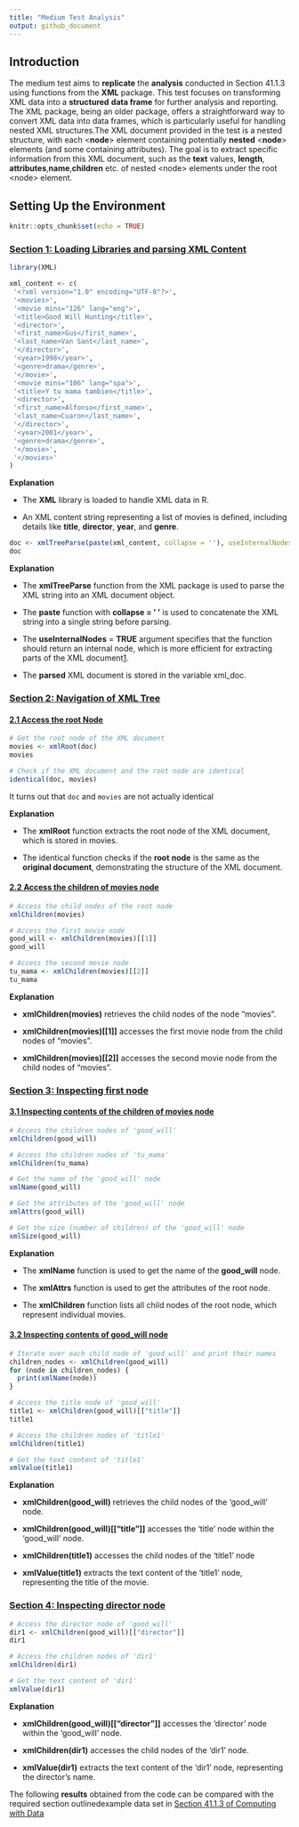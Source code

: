 ```yaml
---
title: "Medium Test Analysis"
output: github_document
---
```


## Introduction

The medium test aims to **replicate** the **analysis** conducted in Section 41.1.3 using functions from the **XML** package. This test focuses on transforming XML data into a **structured** **data frame** for further analysis and reporting. The XML package, being an older package, offers a straightforward way to convert XML data into data frames, which is particularly useful for handling nested XML structures.The XML document provided in the test is a nested structure, with each \<**node**\> element containing potentially **nested** \<**node**\> elements (and some containing attributes). The goal is to extract specific information from this XML document, such as the **text** values, **length**, **attributes**,**name**,**children** etc. of nested \<node\> elements under the root \<node\> element.

## Setting Up the Environment

```r
knitr::opts_chunk$set(echo = TRUE)
```

### [Section 1: Loading Libraries and parsing XML Content]{.underline}

```r

library(XML)

xml_content <- c(
 '<?xml version="1.0" encoding="UTF-8"?>',
 '<movies>',
 '<movie mins="126" lang="eng">',
 '<title>Good Will Hunting</title>',
 '<director>',
 '<first_name>Gus</first_name>',
 '<last_name>Van Sant</last_name>',
 '</director>',
 '<year>1998</year>',
 '<genre>drama</genre>',
 '</movie>',
 '<movie mins="106" lang="spa">',
 '<title>Y tu mama tambien</title>',
 '<director>',
 '<first_name>Alfonso</first_name>',
 '<last_name>Cuaron</last_name>',
 '</director>',
 '<year>2001</year>',
 '<genre>drama</genre>',
 '</movie>',
 '</movies>'
)
```

**Explanation**

-   The **XML** library is loaded to handle XML data in R.

-   An XML content string representing a list of movies is defined, including details like **title**, **director**, **year**, and **genre**.

```r

doc <- xmlTreeParse(paste(xml_content, collapse = ''), useInternalNodes = TRUE)
doc
```

**Explanation**

-   The **xmlTreeParse** function from the XML package is used to parse the XML string into an XML document object.

-   The **paste** function with **collapse = ' '** is used to concatenate the XML string into a single string before parsing.

-   The **useInternalNodes** = **TRUE** argument specifies that the function should return an internal node, which is more efficient for extracting parts of the XML document[1](https://stackoverflow.com/questions/20684507/in-r-xml-package-what-is-the-difference-between-xmlparse-and-xmltreeparse).

-   The **parsed** XML document is stored in the variable xml_doc.\

### [Section 2: Navigation of XML Tree]{.underline}

#### [2.1 Access the root Node]{.underline}

```r

# Get the root node of the XML document
movies <- xmlRoot(doc)
movies

# Check if the XML document and the root node are identical
identical(doc, movies)
```

It turns out that `doc` and `movies` are not actually identical

**Explanation**

-   The **xmlRoot** function extracts the root node of the XML document, which is stored in movies.

-   The identical function checks if the **root** **node** is the same as the **original document**, demonstrating the structure of the XML document.

#### [2.2 Access the children of movies node]{.underline}

```r

# Access the child nodes of the root node
xmlChildren(movies)

# Access the first movie node
good_will <- xmlChildren(movies)[[1]]
good_will

# Access the second movie node
tu_mama <- xmlChildren(movies)[[2]]
tu_mama
```

**Explanation**

-   **xmlChildren(movies)** retrieves the child nodes of the node "movies".

-   **xmlChildren(movies)[[1]]** accesses the first movie node from the child nodes of "movies".

-   **xmlChildren(movies)[[2]]** accesses the second movie node from the child nodes of "movies".

### [Section 3: Inspecting first node]{.underline}

#### [3.1 Inspecting contents of the children of movies node]{.underline}

```r

# Access the children nodes of 'good_will'
xmlChildren(good_will)

# Access the children nodes of 'tu_mama'
xmlChildren(tu_mama)

# Get the name of the 'good_will' node
xmlName(good_will)

# Get the attributes of the 'good_will' node
xmlAttrs(good_will)

# Get the size (number of children) of the 'good_will' node
xmlSize(good_will)
```

**Explanation**

-   The **xmlName** function is used to get the name of the **good_will** node.

-   The **xmlAttrs** function is used to get the attributes of the root node.

-   The **xmlChildren** function lists all child nodes of the root node, which represent individual movies.

#### [3.2 Inspecting contents of good_will node]{.underline}

```r

# Iterate over each child node of 'good_will' and print their names
children_nodes <- xmlChildren(good_will)
for (node in children_nodes) {
  print(xmlName(node))
}

# Access the title node of 'good_will'
title1 <- xmlChildren(good_will)[["title"]]
title1

# Access the children nodes of 'title1'
xmlChildren(title1)

# Get the text content of 'title1'
xmlValue(title1)
```

**Explanation**

-   **xmlChildren(good_will)** retrieves the child nodes of the 'good_will' node.

-   **xmlChildren(good_will)[["title"]]** accesses the 'title' node within the 'good_will' node.

-   **xmlChildren(title1)** accesses the child nodes of the 'title1' node

-   **xmlValue(title1)** extracts the text content of the 'title1' node, representing the title of the movie.

### [Section 4: Inspecting director node]{.underline}

```r

# Access the director node of 'good_will' 
dir1 <- xmlChildren(good_will)[["director"]]
dir1

# Access the children nodes of 'dir1'
xmlChildren(dir1)

# Get the text content of 'dir1'
xmlValue(dir1)
```

**Explanation**

-   **xmlChildren(good_will)[["director"]]** accesses the 'director' node within the 'good_will' node.

-   **xmlChildren(dir1)** accesses the child nodes of the 'dir1' node.

-   **xmlValue(dir1)** extracts the text content of the 'dir1' node, representing the director's name.

The following **results** obtained from the code can be compared with the required section outlinedexample data set in [Section 41.1.3 of Computing with Data](https://www.gastonsanchez.com/intro2cwd/parsing.html#navigation-of-xml-html-tree)